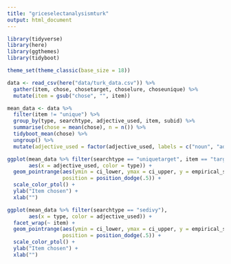```yaml
---
title: "griceselectanalysismturk"
output: html_document
---
```


```r
library(tidyverse)
library(here)
library(ggthemes)
library(tidyboot)

theme_set(theme_classic(base_size = 18))
```

```r
data <- read_csv(here("data/turk_data.csv")) %>%
  gather(item, chose, chosetarget, choselure, choseunique) %>%
  mutate(item = gsub("chose", "", item))
```

```r
mean_data <- data %>%
  filter(item != "unique") %>%
  group_by(type, searchtype, adjective_used, item, subid) %>%
  summarise(chose = mean(chose), n = n()) %>%
  tidyboot_mean(chose) %>%
  ungroup() %>%
  mutate(adjective_used = factor(adjective_used, labels = c("noun", "adjective noun")))
```

```r
ggplot(mean_data %>% filter(searchtype == "uniquetarget", item == "target"), 
       aes(x = adjective_used, color = type)) +
  geom_pointrange(aes(ymin = ci_lower, ymax = ci_upper, y = empirical_stat),
                  position = position_dodge(.5)) + 
  scale_color_ptol() + 
  ylab("Item chosen") + 
  xlab("")
```

```r
ggplot(mean_data %>% filter(searchtype == "sedivy"), 
       aes(x = type, color = adjective_used)) +
  facet_wrap(~ item) +
  geom_pointrange(aes(ymin = ci_lower, ymax = ci_upper, y = empirical_stat),
                  position = position_dodge(.5)) + 
  scale_color_ptol() + 
  ylab("Item chosen") + 
  xlab("")
```